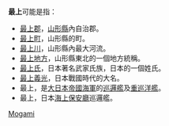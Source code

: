 '''最上'''可能是指：

* [[最上郡|最上郡]]，[[山形縣|山形縣]]內自治郡。
* [[最上町|最上町]]，山形縣的町。
* [[最上川|最上川]]，山形縣內最大河流。
* [[最上地方|最上地方]]，山形縣東北的一個地方統稱。
* [[最上氏|最上氏]]，日本著名武家氏族，日本的一個姓氏。
* [[最上義光|最上義光]]，日本戰國時代的大名。
* 最上，是[[大日本帝國海軍|大日本帝國海軍]]的[[最上_(巡邏艦)|巡邏艦]]及[[最上號重巡洋艦|重巡洋艦]]。
* 最上，日本[[海上保安廳|海上保安廳]]巡邏艦。

{{Disambig|CAT=二字消歧义}}

[[Category:日本姓氏|Mogami]]